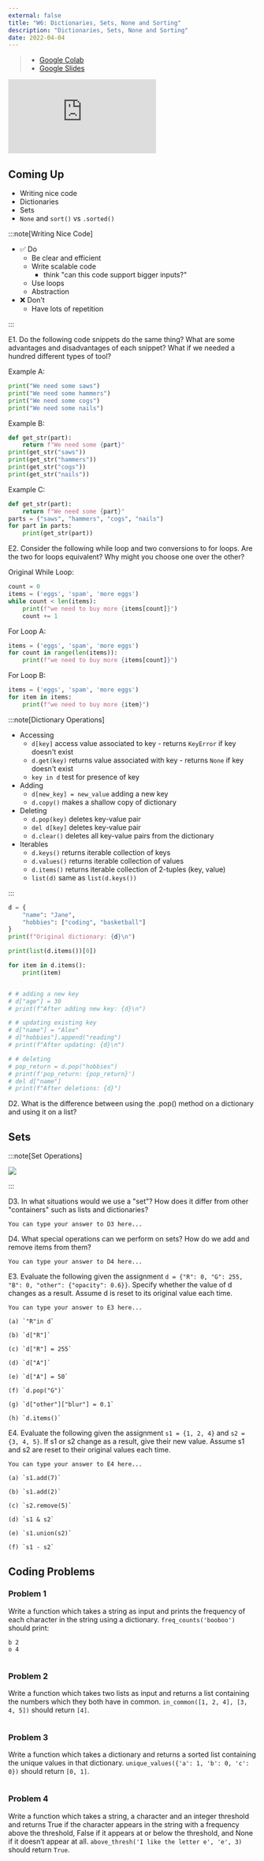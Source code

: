 ```yaml
---
external: false
title: "W6: Dictionaries, Sets, None and Sorting"
description: "Dictionaries, Sets, None and Sorting"
date: 2022-04-04
---
```



> - [Google Colab](https://colab.research.google.com/drive/198RF7ZT8-_eH7QEXCOdXiSZzIWR6D2Ht?usp=sharing)
> - [Google Slides](https://docs.google.com/presentation/d/1vJA24SuyoVh8auylS-xSa7fUK8E-fUlJup3IOp_bmQo/edit?usp=sharing)

<iframe
  src="https://docs.google.com/presentation/d/e/2PACX-1vR_wLFt0TGmvwZmqGOvaqh9ooyIW-srYpk2tz1W1Q0N-1B9YNbTUqKiX5DnPF_fRAkIxudP0k_T_PHc/embed?start=false&loop=false&delayms=3000"
  frameborder="0"
  allowfullscreen="true"
  mozallowfullscreen="true"
  webkitallowfullscreen="true"
></iframe>

## Coming Up

- Writing nice code
- Dictionaries
- Sets
- `None` and `sort()` vs `.sorted()`

:::note[Writing Nice Code]

- ✅ Do
  - Be clear and efficient
  - Write scalable code
    - think "can this code support bigger inputs?"
  - Use loops
  - Abstraction
- ❌ Don't
  - Have lots of repetition

:::

E1. Do the following code snippets do the same thing? What are some advantages and disadvantages of each snippet? What if we needed a hundred different types of tool?

Example A:

```python
print("We need some saws")
print("We need some hammers")
print("We need some cogs")
print("We need some nails")
```

Example B:

```python
def get_str(part):
    return f"We need some {part}"
print(get_str("saws"))
print(get_str("hammers"))
print(get_str("cogs"))
print(get_str("nails"))
```

Example C:

```python
def get_str(part):
    return f"We need some {part}"
parts = ("saws", "hammers", "cogs", "nails")
for part in parts:
    print(get_str(part))
```

E2. Consider the following while loop and two conversions to for loops. Are the two for loops equivalent? Why might you choose one over the other?

Original While Loop:

```python
count = 0
items = ('eggs', 'spam', 'more eggs')
while count < len(items):
    print(f"we need to buy more {items[count]}")
    count += 1
```

For Loop A:

```python
items = ('eggs', 'spam', 'more eggs')
for count in range(len(items)):
    print(f"we need to buy more {items[count]}")
```

For Loop B:

```python
items = ('eggs', 'spam', 'more eggs')
for item in items:
    print(f"we need to buy more {item}")
```

:::note[Dictionary Operations]

- Accessing
  - `d[key]` access value associated to key - returns `KeyError` if key doesn't exist
  - `d.get(key)` returns value associated with key - returns `None` if key doesn't exist
  - `key in d` test for presence of key
- Adding
  - `d[new_key] = new_value` adding a new key
  - `d.copy()` makes a shallow copy of dictionary
- Deleting
  - `d.pop(key)` deletes key-value pair
  - `del d[key]` deletes key-value pair
  - `d.clear()` deletes all key-value pairs from the dictionary
- Iterables
  - `d.keys()` returns iterable collection of keys
  - `d.values()` returns iterable collection of values
  - `d.items()` returns iterable collection of 2-tuples (key, value)
  - `list(d)` same as `list(d.keys())`

:::

<PyCode isRunnable>

```python
d = {
    "name": "Jane",
    "hobbies": ["coding", "basketball"]
}
print(f"Original dictionary: {d}\n")

print(list(d.items())[0])

for item in d.items():
    print(item)


# # adding a new key
# d["age"] = 30
# print(f"After adding new key: {d}\n")

# # updating existing key
# d["name"] = "Alex"
# d["hobbies"].append("reading")
# print(f"After updating: {d}\n")

# # deleting
# pop_return = d.pop("hobbies")
# print(f'pop_return: {pop_return}')
# del d["name"]
# print(f"After deletions: {d}")

```

</PyCode>

D2. What is the difference between using the .pop() method on a dictionary and using it on a list?

## Sets

:::note[Set Operations]

![](/src/assets/comp10001/w6.excalidraw.png)

:::

D3. In what situations would we use a "set"? How does it differ from other "containers" such as lists and dictionaries?

<PyCode>

```
You can type your answer to D3 here...
```

</PyCode>

D4. What special operations can we perform on sets? How do we add and remove items from them?

<PyCode>

```
You can type your answer to D4 here...
```

</PyCode>

E3. Evaluate the following given the assignment `d = {"R": 0, "G": 255, "B": 0, "other": {"opacity": 0.6}}`. Specify whether the value of d changes as a result. Assume d is reset to its original value each time.

<PyCode>

```
You can type your answer to E3 here...

(a) `"R"in d`

(b) `d["R"]`

(c) `d["R"] = 255`

(d) `d["A"]`

(e) `d["A"] = 50`

(f) `d.pop("G")`

(g) `d["other"]["blur"] = 0.1`

(h) `d.items()`
```

</PyCode>

E4. Evaluate the following given the assignment `s1 = {1, 2, 4}` and `s2 = {3, 4, 5}`. If s1 or s2 change as a result, give their new value. Assume s1 and s2 are reset to their original values each time.

<PyCode>

```
You can type your answer to E4 here...

(a) `s1.add(7)`

(b) `s1.add(2)`

(c) `s2.remove(5)`

(d) `s1 & s2`

(e) `s1.union(s2)`

(f) `s1 - s2`
```

</PyCode>

## Coding Problems

### Problem 1

Write a function which takes a string as input and prints the frequency of each character in the string using a dictionary. `freq_counts('booboo')` should print:

```
b 2
o 4
```

<PyCode isRunnable>

```

```

</PyCode>

### Problem 2

Write a function which takes two lists as input and returns a list containing the numbers which they both have in common. `in_common([1, 2, 4], [3, 4, 5])` should return `[4]`.

<PyCode isRunnable>

```

```

</PyCode>

### Problem 3

Write a function which takes a dictionary and returns a sorted list containing the unique values in that dictionary. `unique_values({'a': 1, 'b': 0, 'c': 0})` should return `[0, 1]`.

<PyCode isRunnable>

```

```

</PyCode>

### Problem 4

Write a function which takes a string, a character and an integer threshold and returns True if the character appears in the string with a frequency above the threshold, False if it appears at or below the threshold, and None if it doesn’t appear at all. `above_thresh('I like the letter e', 'e', 3)` should return `True`.

<PyCode isRunnable>

```

```

</PyCode>

